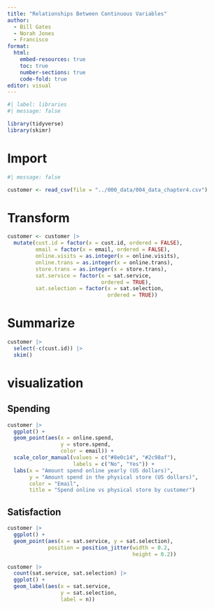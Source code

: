 ```yaml
---
title: "Relationships Between Continuous Variables"
author: 
  - Bill Gates
  - Norah Jones
  - Francisco
format: 
  html:
    embed-resources: true
    toc: true
    number-sections: true
    code-fold: true
editor: visual
---
```


```r
#| label: libraries
#| message: false

library(tidyverse)
library(skimr)
```

# Import

```r
#| message: false

customer <- read_csv(file = "../000_data/004_data_chapter4.csv")
```

# Transform

```r
customer <- customer |> 
  mutate(cust.id = factor(x = cust.id, ordered = FALSE),
         email = factor(x = email, ordered = FALSE),
         online.visits = as.integer(x = online.visits),
         online.trans = as.integer(x = online.trans),
         store.trans = as.integer(x = store.trans),
         sat.service = factor(x = sat.service, 
                              ordered = TRUE),
         sat.selection = factor(x = sat.selection, 
                                ordered = TRUE))
```

# Summarize

```r
customer |> 
  select(-c(cust.id)) |> 
  skim()
```

# visualization

## Spending

```r
customer |> 
  ggplot() + 
  geom_point(aes(x = online.spend,
                 y = store.spend,
                 color = email)) +
  scale_color_manual(values = c("#8e0c14", "#2c98af"),
                     labels = c("No", "Yes")) +
  labs(x = "Amount spend online yearly (US dollars)",
       y = "Amount spend in the physical store (US dollars)",
       color = "Email",
       title = "Spend online vs physical store by customer")
```

## Satisfaction

```r
customer |> 
  ggplot() +
  geom_point(aes(x = sat.service, y = sat.selection),
             position = position_jitter(width = 0.2,
                                        height = 0.2))
```

```r
customer |> 
  count(sat.service, sat.selection) |> 
  ggplot() +
  geom_label(aes(x = sat.service,
                 y = sat.selection,
                 label = n))
```

